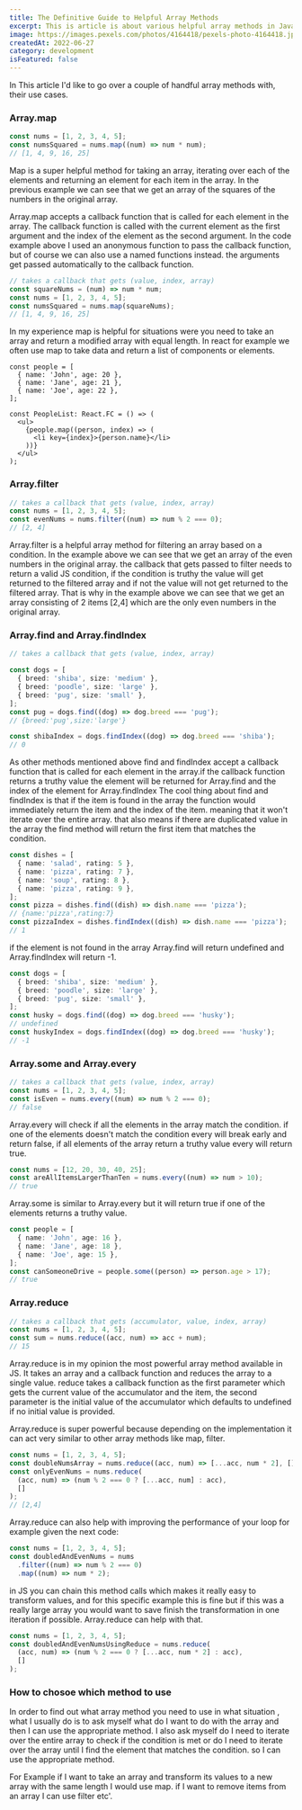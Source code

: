 ```yaml
---
title: The Definitive Guide to Helpful Array Methods
excerpt: This is article is about various helpful array methods in JavaScript.
image: https://images.pexels.com/photos/4164418/pexels-photo-4164418.jpeg?auto=format&fit=crop&w=1280&q=80
createdAt: 2022-06-27
category: development
isFeatured: false
---
```


In This article I'd like to go over a couple of handful array methods with, their use cases.

### Array.map

```ts
const nums = [1, 2, 3, 4, 5];
const numsSquared = nums.map((num) => num * num);
// [1, 4, 9, 16, 25]
```

Map is a super helpful method for taking an array, iterating over each of the elements and returning an element for each item in the array.
In the previous example we can see that we get an array of the squares of the numbers in the original array.

Array.map accepts a callback function that is called for each element in the array.
The callback function is called with the current element as the first argument and the index of the element as the second argument.
In the code example above I used an anonymous function to pass the callback function, but of course we can also use a named functions instead. the arguments get passed automatically to the callback function.

```ts
// takes a callback that gets (value, index, array)
const squareNums = (num) => num * num;
const nums = [1, 2, 3, 4, 5];
const numsSquared = nums.map(squareNums);
// [1, 4, 9, 16, 25]
```

In my experience map is helpful for situations were you need to take an array and return a modified array with equal length. In react for example we often use map to take data and return a list of components or elements.

```tsx
const people = [
  { name: 'John', age: 20 },
  { name: 'Jane', age: 21 },
  { name: 'Joe', age: 22 },
];

const PeopleList: React.FC = () => (
  <ul>
    {people.map((person, index) => (
      <li key={index}>{person.name}</li>
    ))}
  </ul>
);
```

### Array.filter

```ts
// takes a callback that gets (value, index, array)
const nums = [1, 2, 3, 4, 5];
const evenNums = nums.filter((num) => num % 2 === 0);
// [2, 4]
```

Array.filter is a helpful array method for filtering an array based on a condition.
In the example above we can see that we get an array of the even numbers in the original array. the callback that gets passed to filter needs to return a valid JS condition, if the condition is truthy the value will get returned to the filtered array and if not the value will not get returned to the filtered array.
That is why in the example above we can see that we get an array consisting of 2 items [2,4] which are the only even numbers in the original array.

### Array.find and Array.findIndex

```ts
// takes a callback that gets (value, index, array)

const dogs = [
  { breed: 'shiba', size: 'medium' },
  { breed: 'poodle', size: 'large' },
  { breed: 'pug', size: 'small' },
];
const pug = dogs.find((dog) => dog.breed === 'pug');
// {breed:'pug',size:'large'}

const shibaIndex = dogs.findIndex((dog) => dog.breed === 'shiba');
// 0
```

As other methods mentioned above find and findIndex accept a callback function that is called for each element in the array.if the callback function returns a truthy value the element will be returned for Array.find and the index of the element for Array.findIndex
The cool thing about find and findIndex is that if the item is found in the array the function would immediately return the item and the index of the item. meaning that it won't iterate over the entire array. that also means if there are duplicated value in the array the find method will return the first item that matches the condition.

```ts
const dishes = [
  { name: 'salad', rating: 5 },
  { name: 'pizza', rating: 7 },
  { name: 'soup', rating: 8 },
  { name: 'pizza', rating: 9 },
];
const pizza = dishes.find((dish) => dish.name === 'pizza');
// {name:'pizza',rating:7}
const pizzaIndex = dishes.findIndex((dish) => dish.name === 'pizza');
// 1
```

if the element is not found in the array Array.find will return undefined and Array.findIndex will return -1.

```ts
const dogs = [
  { breed: 'shiba', size: 'medium' },
  { breed: 'poodle', size: 'large' },
  { breed: 'pug', size: 'small' },
];
const husky = dogs.find((dog) => dog.breed === 'husky');
// undefined
const huskyIndex = dogs.findIndex((dog) => dog.breed === 'husky');
// -1
```

### Array.some and Array.every

```ts
// takes a callback that gets (value, index, array)
const nums = [1, 2, 3, 4, 5];
const isEven = nums.every((num) => num % 2 === 0);
// false
```

Array.every will check if all the elements in the array match the condition. if one of the elements doesn't match the condition every will break early and return false, if all elements of the array return a truthy value every will return true.

```ts
const nums = [12, 20, 30, 40, 25];
const areAllItemsLargerThanTen = nums.every((num) => num > 10);
// true
```

Array.some is similar to Array.every but it will return true if one of the elements returns a truthy value.

```ts
const people = [
  { name: 'John', age: 16 },
  { name: 'Jane', age: 18 },
  { name: 'Joe', age: 15 },
];
const canSomeoneDrive = people.some((person) => person.age > 17);
// true
```

### Array.reduce

```ts
// takes a callback that gets (accumulator, value, index, array)
const nums = [1, 2, 3, 4, 5];
const sum = nums.reduce((acc, num) => acc + num);
// 15
```

Array.reduce is in my opinion the most powerful array method available in JS.
It takes an array and a callback function and reduces the array to a single value.
reduce takes a callback function as the first parameter which gets the current value of the accumulator and the item, the second parameter is the initial value of the accumulator which defaults to undefined if no initial value is provided.

Array.reduce is super powerful because depending on the implementation it can act very similar to other array methods like map, filter.

```ts
const nums = [1, 2, 3, 4, 5];
const doubleNumsArray = nums.reduce((acc, num) => [...acc, num * 2], []);
const onlyEvenNums = nums.reduce(
  (acc, num) => (num % 2 === 0 ? [...acc, num] : acc),
  []
);
// [2,4]
```

Array.reduce can also help with improving the performance of your loop for example given the next code:

```ts
const nums = [1, 2, 3, 4, 5];
const doubledAndEvenNums = nums
  .filter((num) => num % 2 === 0)
  .map((num) => num * 2);
```

in JS you can chain this method calls which makes it really easy to transform values, and for this specific example this is fine but if this was a really large array you would want to save finish the transformation in one iteration if possible. Array.reduce can help with that.

```ts
const nums = [1, 2, 3, 4, 5];
const doubledAndEvenNumsUsingReduce = nums.reduce(
  (acc, num) => (num % 2 === 0 ? [...acc, num * 2] : acc),
  []
);
```

### How to chosoe which method to use

In order to find out what array method you need to use in what situation , what I usually do is to ask myself what do I want to do with the array and then I can use the appropriate method. I also ask myself do I need to iterate over the entire array to check if the condition is met or do I need to iterate over the array until I find the element that matches the condition. so I can use the appropriate method.

For Example if I want to take an array and transform its values to a new array with the same length I would use map. if I want to remove items from an array I can use filter etc'.
